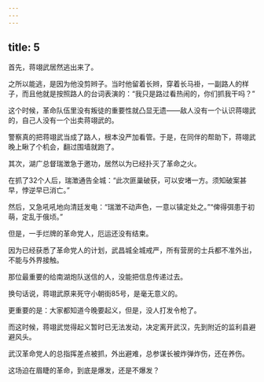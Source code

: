 ```yaml
---
---
---
```

title: 5
---



首先，蒋翊武居然逃出来了。

之所以能逃，是因为他没剪辫子。当时他留着长辫，穿着长马褂，一副路人的样子，而且他就是按照路人的台词表演的：“我只是路过看热闹的，你们抓我干吗？”

这个时候，革命队伍里没有叛徒的重要性就凸显无遗——敌人没有一个认识蒋翊武的，自己人没有一个出卖蒋翊武的。

警察真的把蒋翊武当成了路人，根本没严加看管。于是，在同伴的帮助下，蒋翊武晚上瞅了个机会，翻过围墙就跑了。

其次，湖广总督瑞澂急于邀功，居然以为已经扑灭了革命之火。

在抓了32个人后，瑞澂通告全城：“此次匪巢破获，可以安堵一方。须知破案甚早，悖逆早已消亡。”

然后，又急吼吼地向清廷发电：“瑞澂不动声色，一意以镇定处之。”“俾得弭患于初萌，定乱于俄顷。”

但是，一手烂牌的革命党人，厄运还没有结束。

因为已经获悉了革命党人的计划，武昌城全城戒严，所有营房的士兵都不准外出，不能与外界接触。

那位最重要的给南湖炮队送信的人，没能把信息传递过去。

换句话说，蒋翊武原来死守小朝街85号，是毫无意义的。

更重要的是：大家都知道今晚要起义，但是，没人打发令枪了。

而这时候，蒋翊武觉得起义暂时已无法发动，决定离开武汉，先到附近的监利县避避风头。

武汉革命党人的总指挥差点被抓，外出避难，总参谋长被炸弹炸伤，还在养伤。

这场迫在眉睫的革命，到底是爆发，还是不爆发？